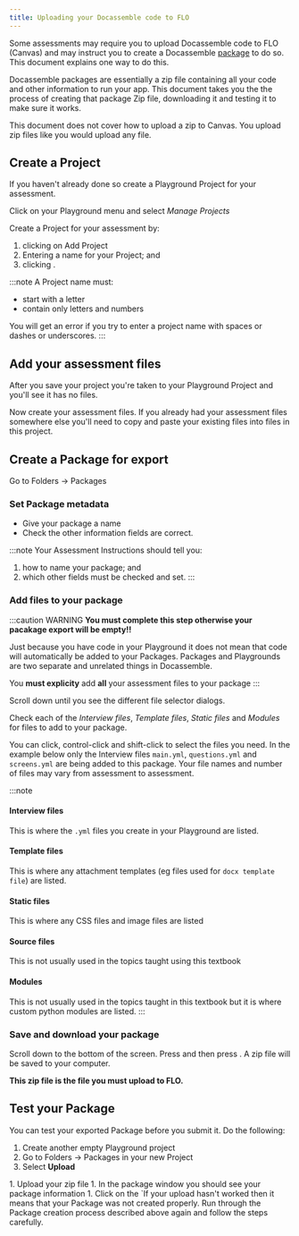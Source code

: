 ```yaml
---
title: Uploading your Docassemble code to FLO
---
```


Some assessments may require you to upload Docassemble code to FLO (Canvas) and
may instruct you to create a Docassemble [package](https://docassemble.org/docs/packages.html)
to do so.  This document explains one way to do this.

Docassemble packages are essentially a zip file containing all your code and other
information to run your app.  This document takes you the the process of creating 
that package Zip file, downloading it and testing it to make sure it works.

This document does not cover how to upload a zip to Canvas.  You upload zip files like
you would upload any file.

## Create a Project
If you haven't already done so create a Playground Project for your assessment.

Click on your Playground menu and select *Manage Projects*

<DisplayImage imageURL='/img/textbook/Assessments/upload1.png' />

Create a Project for your assessment by:
1. clicking on Add Project
2. Entering a name for your Project; and
3. clicking <DisplayDAButtons button={Constants.da_save_prop} />.

<DisplayImage imageURL='/img/textbook/Assessments/upload2.png' />
<DisplayImage imageURL='/img/textbook/Assessments/upload3.png' />

:::note
A Project name must:
* start with a letter
* contain only letters and numbers

You will get an error if you try to enter a project name with
spaces or dashes or underscores.
<DisplayImage imageURL='/img/textbook/Assessments/upload4.png' />
:::

## Add your assessment files
After you save your project you're taken to your Playground Project and
you'll see it has no files.

<DisplayImage imageURL='/img/textbook/Assessments/upload5.png' caption='Empty Playground :-(' />

Now create your assessment files.  If you already had your assessment files somewhere
else you'll need to copy and paste your existing files into files in this project.

<DisplayImage imageURL='/img/textbook/Assessments/upload6.png' caption='Playground with project files' />

## Create a Package for export
Go to Folders -> Packages

<DisplayImage imageURL='/img/textbook/Assessments/upload7.png' />

### Set Package metadata
* Give your package a name
* Check the other information fields are correct.

<DisplayImage imageURL='/img/textbook/Assessments/upload8.png' />

:::note
Your Assessment Instructions should tell you:
1. how to name your package; and
2. which other fields must be checked and set.
:::

### Add files to your package
:::caution WARNING
**You must complete this step otherwise your pacakage export will be empty!!**

Just because you have code in your Playground it does not mean that code will
automatically be added to your Packages.  Packages and Playgrounds are two separate
and unrelated things in Docassemble.

You **must explicity** add **all** your assessment files to your package
:::

Scroll down until you see the different file selector dialogs.

Check each of the *Interview files*, *Template files*, *Static files* and *Modules* for
files to add to your package.

You can click, control-click and shift-click to select the files you need.  In the example
below only the Interview files `main.yml`, `questions.yml` and `screens.yml` are being
added to this package.  Your file names and number of files may vary from assessment to assessment.

<DisplayImage imageURL='/img/textbook/Assessments/upload9.png' />

:::note
#### Interview files
This is where the `.yml` files you create in your Playground are listed.

#### Template files
This is where any attachment templates (eg files used for `docx template file`) are listed.

#### Static files
This is where any CSS files and image files are listed

#### Source files
This is not usually used in the topics taught using this textbook

#### Modules
This is not usually used in the topics taught in this textbook but it is where custom
python modules are listed.
:::

### Save and download your package
Scroll down to the bottom of the screen.  Press <DisplayDAButtons button={Constants.da_save_prop} />
and then press <DisplayDAButtons button={Constants.da_download_prop} />.  A zip file will be saved
to your computer.

**This zip file is the file you must upload to FLO.**

## Test your Package
You can test your exported Package before you submit it.  Do the following:

1. Create another empty Playground project
1. Go to Folders -> Packages in your new Project
1. Select **Upload**
<DisplayImage imageURL='/img/textbook/Assessments/upload10.png' />
1. Upload your zip file
1. In the package window you should see your package information
<DisplayImage imageURL='/img/textbook/Assessments/upload11.png' />
1. Click on the `<Back` button at the top left of the Navbar to go back to your Playground
1. Check all your files
1. Run your app and make sure it works.

If your upload hasn't worked then it means that your Package was not created properly.  Run through
the Package creation process described above again and follow the steps carefully.